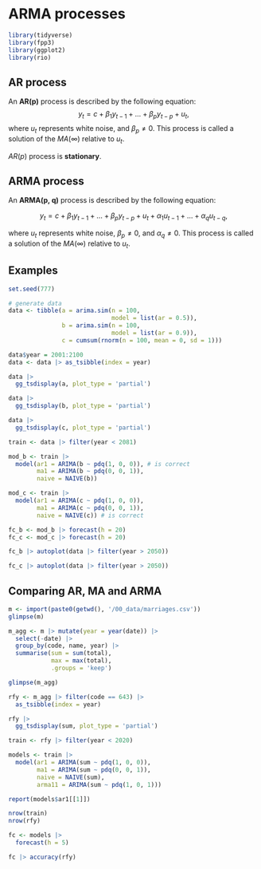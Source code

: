 # ARMA processes

```r

library(tidyverse)
library(fpp3)
library(ggplot2)
library(rio)

```

## AR process

An $\textbf{AR(p)}$ process is described by the following equation:
$$
y_t = c + \beta_1 y_{t-1} + \ldots + \beta_p y_{t-p} + u_t,
$$
where $u_t$ represents white noise, and $\beta_p \neq 0$. This process is called a solution of the $MA(\infty)$ relative to $u_t$.


$AR(p)$ process is __stationary__.

## ARMA process

An $\textbf{ARMA(p, q)}$ process is described by the following equation:

$$
y_t = c + \beta_1 y_{t-1} + \ldots + \beta_p y_{t-p} + u_t + \alpha_1 u_{t-1} + \ldots + \alpha_q u_{t-q},
$$

where $u_t$ represents white noise, $\beta_p \neq 0$, and $\alpha_q \neq 0$. This process is called a solution of the $MA(\infty)$ relative to $u_t$.


## Examples

```r

set.seed(777)

```


```r

# generate data
data <- tibble(a = arima.sim(n = 100,
                             model = list(ar = 0.5)),
               b = arima.sim(n = 100,
                             model = list(ar = 0.9)),
               c = cumsum(rnorm(n = 100, mean = 0, sd = 1)))

```


```r

data$year = 2001:2100
data <- data |> as_tsibble(index = year)

```


```r

data |>
  gg_tsdisplay(a, plot_type = 'partial')

```

```r

data |>
  gg_tsdisplay(b, plot_type = 'partial')

```

```r

data |>
  gg_tsdisplay(c, plot_type = 'partial')

```

```r

train <- data |> filter(year < 2081)

```


```r

mod_b <- train |>
  model(ar1 = ARIMA(b ~ pdq(1, 0, 0)), # is correct
        ma1 = ARIMA(b ~ pdq(0, 0, 1)),
        naive = NAIVE(b))

```


```r

mod_c <- train |>
  model(ar1 = ARIMA(c ~ pdq(1, 0, 0)),
        ma1 = ARIMA(c ~ pdq(0, 0, 1)),
        naive = NAIVE(c)) # is correct

```


```r

fc_b <- mod_b |> forecast(h = 20)
fc_c <- mod_c |> forecast(h = 20)

```


```r

fc_b |> autoplot(data |> filter(year > 2050))

```

```r

fc_c |> autoplot(data |> filter(year > 2050))

```

## Comparing AR, MA and ARMA

```r
m <- import(paste0(getwd(), '/00_data/marriages.csv'))
glimpse(m)
```

```r

m_agg <- m |> mutate(year = year(date)) |> 
  select(-date) |>
  group_by(code, name, year) |>
  summarise(sum = sum(total),
            max = max(total),
            .groups = 'keep')

glimpse(m_agg)

```

```r

rfy <- m_agg |> filter(code == 643) |>
  as_tsibble(index = year)

rfy |>
  gg_tsdisplay(sum, plot_type = 'partial')  

```

```r

train <- rfy |> filter(year < 2020)

models <- train |>
  model(ar1 = ARIMA(sum ~ pdq(1, 0, 0)),
        ma1 = ARIMA(sum ~ pdq(0, 0, 1)),
        naive = NAIVE(sum),
        arma11 = ARIMA(sum ~ pdq(1, 0, 1)))

```


```r

report(models$ar1[[1]])

```
```r

nrow(train)
nrow(rfy)

```

```r

fc <- models |>
  forecast(h = 5)

```


```r

fc |> accuracy(rfy)

```


